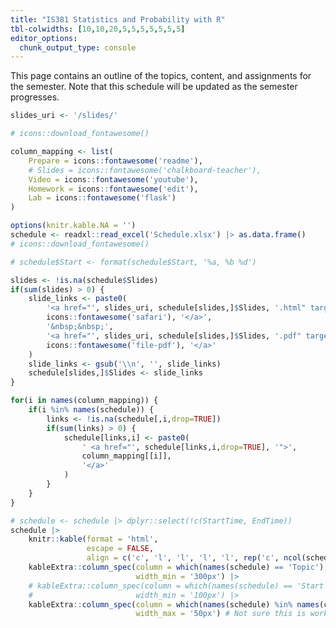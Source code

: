 ```yaml
---
title: "IS381 Statistics and Probability with R"
tbl-colwidths: [10,10,20,5,5,5,5,5,5,5]
editor_options: 
  chunk_output_type: console
---
```


This page contains an outline of the topics, content, and assignments for the semester.
Note that this schedule will be updated as the semester progresses.


```r
slides_uri <- '/slides/'

# icons::download_fontawesome()

column_mapping <- list(
	Prepare = icons::fontawesome('readme'),
	# Slides = icons::fontawesome('chalkboard-teacher'),
	Video = icons::fontawesome('youtube'),
	Homework = icons::fontawesome('edit'),
	Lab = icons::fontawesome('flask')
)

options(knitr.kable.NA = '')
schedule <- readxl::read_excel('Schedule.xlsx') |> as.data.frame()
# icons::download_fontawesome()

# schedule$Start <- format(schedule$Start, '%a, %b %d')

slides <- !is.na(schedule$Slides)
if(sum(slides) > 0) {
	slide_links <- paste0(
		'<a href="', slides_uri, schedule[slides,]$Slides, '.html" target="_blank" style="text-decoration:none;">',
		icons::fontawesome('safari'), '</a>',
		'&nbsp;&nbsp;',
		'<a href="', slides_uri, schedule[slides,]$Slides, '.pdf" target="_blank" style="text-decoration:none;">',
		icons::fontawesome('file-pdf'), '</a>'
	)
	slide_links <- gsub('\\n', '', slide_links)
	schedule[slides,]$Slides <- slide_links
}

for(i in names(column_mapping)) {
	if(i %in% names(schedule)) {
		links <- !is.na(schedule[,i,drop=TRUE])
		if(sum(links) > 0) {
			schedule[links,i] <- paste0(
				' <a href="', schedule[links,i,drop=TRUE], '">',
				column_mapping[[i]],
				'</a>'
			)
		}
	}
}

# schedule <- schedule |> dplyr::select(!c(StartTime, EndTime))
schedule |>
	knitr::kable(format = 'html',
				 escape = FALSE, 
				 align = c('c', 'l', 'l', 'l', 'l', rep('c', ncol(schedule) - 5))) |>
	kableExtra::column_spec(column = which(names(schedule) == 'Topic'),
							width_min = '300px') |>
	# kableExtra::column_spec(column = which(names(schedule) == 'Start'),
	# 						width_min = '100px') |>
	kableExtra::column_spec(column = which(names(schedule) %in% names(column_mapping)),
							width_max = '50px') # Not sure this is working
```



